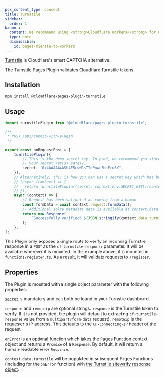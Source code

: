 ```yaml
---
pcx_content_type: concept
title: Turnstile
sidebar:
  order: 1
banner:
  content: We recommend using <strong>Cloudflare Workers</strong> for new projects. For existing Pages projects, see our <a href="/workers/static-assets/migrate-from-pages/">migration guide</a> and <a href="/workers/static-assets/migrate-from-pages/#compatibility-matrix">compatibility matrix</a>.
  type: note
  dismissible:
    id: pages-migrate-to-workers
---
```



[Turnstile](/turnstile/) is Cloudflare's smart CAPTCHA alternative.

The Turnstile Pages Plugin validates Cloudflare Turnstile tokens.

## Installation

```sh
npm install @cloudflare/pages-plugin-turnstile
```

## Usage

```typescript
import turnstilePlugin from "@cloudflare/pages-plugin-turnstile";

/**
 * POST /api/submit-with-plugin
 */

export const onRequestPost = [
	turnstilePlugin({
		// This is the demo secret key. In prod, we recommend you store
		// your secret key(s) safely.
		secret: "0x4AAAAAAASh4E5cwHGsTTePnwcPbnFru6Y",
	}),
	// Alternatively, this is how you can use a secret key which has been stored as an environment variable
	// (async (context) => {
	//   return turnstilePlugin({secret: context.env.SECRET_KEY})(context)
	// }),
	async (context) => {
		// Request has been validated as coming from a human
		const formData = await context.request.formData();
		// Additional solve metadata data is available at context.data.turnstile
		return new Response(
			`Successfully verified! ${JSON.stringify(context.data.turnstile)}`,
		);
	},
];
```

This Plugin only exposes a single route to verify an incoming Turnstile response in a `POST` as the `cf-turnstile-response` parameter. It will be available wherever it is mounted. In the example above, it is mounted in `functions/register.ts`. As a result, it will validate requests to `/register`.

## Properties

The Plugin is mounted with a single object parameter with the following properties:

[`secret`](https://dash.cloudflare.com/login) is mandatory and can both be found in your Turnstile dashboard.

`response` and `remoteip` are optional strings. `response` is the Turnstile token to verify. If it is not provided, the plugin will default to extracting `cf-turnstile-response` value from a `multipart/form-data` request). `remoteip` is the requester's IP address. This defaults to the `CF-Connecting-IP` header of the request.

`onError` is an optional function which takes the Pages Function context object and returns a `Promise` of a `Response`. By default, it will return a human-readable error `Response`.

`context.data.turnstile` will be populated in subsequent Pages Functions (including for the `onError` function) with [the Turnstile siteverify response object](/turnstile/get-started/server-side-validation/).
